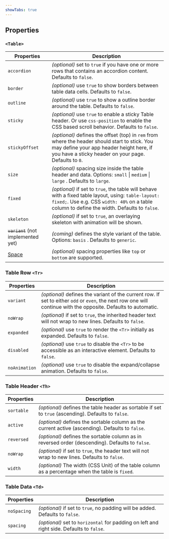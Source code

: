 ```yaml
---
showTabs: true
---
```


## Properties

### `<Table>`

| Properties                              | Description                                                                                                                                                                                          |
| --------------------------------------- | ---------------------------------------------------------------------------------------------------------------------------------------------------------------------------------------------------- |
| `accordion`                             | _(optional)_ set to `true` if you have one or more rows that contains an accordion content. Defaults to `false`.                                                                                     |
| `border`                                | _(optional)_ use `true` to show borders between table data cells. Defaults to `false`.                                                                                                               |
| `outline`                               | _(optional)_ use `true` to show a outline border around the table. Defaults to `false`.                                                                                                              |
| `sticky`                                | _(optional)_ use `true` to enable a sticky Table header. Or use `css-position` to enable the CSS based scroll behavior. Defaults to `false`.                                                         |
| `stickyOffset`                          | _(optional)_ defines the offset (top) in `rem` from where the header should start to stick. You may define your app header height here, if you have a sticky header on your page. Defaults to `0`.   |
| `size`                                  | _(optional)_ spacing size inside the table header and data. Options: `small` \| `medium` \| `large` \. Defaults to `large`.                                                                          |
| `fixed`                                 | _(optional)_ if set to `true`, the table will behave with a fixed table layout, using: `table-layout: fixed;`. Use e.g. CSS `width: 40%` on a table column to define the width. Defaults to `false`. |
| `skeleton`                              | _(optional)_ if set to `true`, an overlaying skeleton with animation will be shown.                                                                                                                  |
| ~~`variant`~~ (not implemented yet)     | _(coming)_ defines the style variant of the table. Options: `basis` . Defaults to `generic`.                                                                                                         |
| [Space](/uilib/layout/space/properties) | _(optional)_ spacing properties like `top` or `bottom` are supported.                                                                                                                                |

### Table Row `<Tr>`

| Properties    | Description                                                                                                                                                     |
| ------------- | --------------------------------------------------------------------------------------------------------------------------------------------------------------- |
| `variant`     | _(optional)_ defines the variant of the current row. If set to either `odd` or `even`, the next row one will continue with the opposite. Defaults to automatic. |
| `noWrap`      | _(optional)_ if set to `true`, the inherited header text will not wrap to new lines. Defaults to `false`.                                                       |
| `expanded`    | _(optional)_ use `true` to render the `<Tr>` initially as expanded. Defaults to `false`.                                                                        |
| `disabled`    | _(optional)_ use `true` to disable the `<Tr>` to be accessible as an interactive element. Defaults to `false`.                                                  |
| `noAnimation` | _(optional)_ use `true` to disable the expand/collapse animation. Defaults to `false`.                                                                          |

### Table Header `<Th>`

| Properties | Description                                                                                          |
| ---------- | ---------------------------------------------------------------------------------------------------- |
| `sortable` | _(optional)_ defines the table header as sortable if set to `true` (ascending). Defaults to `false`. |
| `active`   | _(optional)_ defines the sortable column as the current active (ascending). Defaults to `false`.     |
| `reversed` | _(optional)_ defines the sortable column as in reversed order (descending). Defaults to `false`.     |
| `noWrap`   | _(optional)_ if set to `true`, the header text will not wrap to new lines. Defaults to `false`.      |
| `width`    | _(optional)_ The width (CSS Unit) of the table column as a percentage when the table is `fixed`.     |

### Table Data `<Td>`

| Properties  | Description                                                                               |
| ----------- | ----------------------------------------------------------------------------------------- |
| `noSpacing` | _(optional)_ if set to `true`, no padding will be added. Defaults to `false`.             |
| `spacing`   | _(optional)_ set to `horizontal` for padding on left and right side. Defaults to `false`. |
